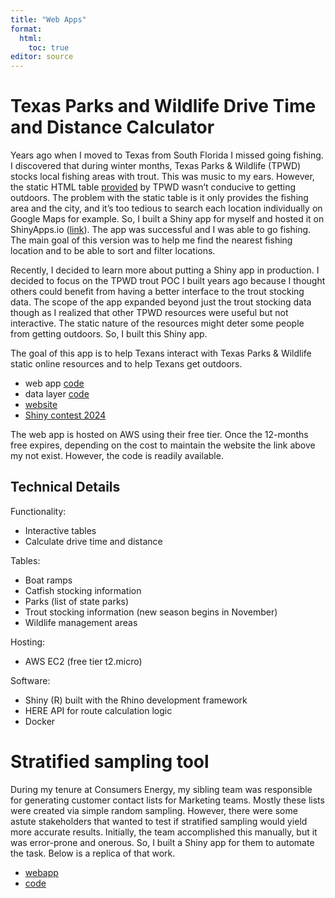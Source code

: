 ```yaml
---
title: "Web Apps"
format:
  html:
    toc: true
editor: source
---
```


# Texas Parks and Wildlife Drive Time and Distance Calculator

Years ago when I moved to Texas from South Florida I missed going fishing. I discovered that during winter months, Texas Parks & Wildlife (TPWD) stocks local fishing areas with trout. This was music to my ears. However, the static HTML table [provided](https://tpwd.texas.gov/fishboat/fish/management/stocking/trout_stocking.phtml) by TPWD wasn't conducive to getting outdoors. The problem with the static table is it only provides the fishing area and the city, and it's too tedious to search each location individually on Google Maps for example. So, I built a Shiny app for myself and hosted it on ShinyApps.io ([link](https://kaladin-stormblessed.shinyapps.io/Texas_Parks_Wildlife_Trout_Schedule/)). The app was successful and I was able to go fishing. The main goal of this version was to help me find the nearest fishing location and to be able to sort and filter locations.

Recently, I decided to learn more about putting a Shiny app in production. I decided to focus on the TPWD trout POC I built years ago because I thought others could benefit from having a better interface to the trout stocking data. The scope of the app expanded beyond just the trout stocking data though as I realized that other TPWD resources were useful but not interactive. The static nature of the resources might deter some people from getting outdoors. So, I built this Shiny app.

The goal of this app is to help Texans interact with Texas Parks & Wildlife static online resources and to help Texans get outdoors.

- web app [code](https://gitlab.com/texas_parks_and_wildlife/table_utilities/webapp)
- data layer [code](https://gitlab.com/texas_parks_and_wildlife/table_utilities/data)
- [website](http://tableswebapp.thealgo.group/)
- [Shiny contest 2024](https://forum.posit.co/t/texas-parks-wildlife-drive-time-distance-calculator-shiny-contest-submission/190999)

The web app is hosted on AWS using their free tier.
Once the 12-months free expires, depending on the cost to maintain the website the link above my not exist.
However, the code is readily available.

## Technical Details

Functionality:

- Interactive tables
- Calculate drive time and distance

Tables:

- Boat ramps
- Catfish stocking information
- Parks (list of state parks)
- Trout stocking information (new season begins in November)
- Wildlife management areas

Hosting:

- AWS EC2 (free tier t2.micro)

Software:
 
- Shiny (R) built with the Rhino development framework
- HERE API for route calculation logic
- Docker

# Stratified sampling tool

During my tenure at Consumers Energy, my sibling team was responsible for generating customer contact lists for Marketing teams.
Mostly these lists were created via simple random sampling.
However, there were some astute stakeholders that wanted to test if stratified sampling would yield more accurate results.
Initially, the team accomplished this manually, but it was error-prone and onerous.
So, I built a Shiny app for them to automate the task.
Below is a replica of that work.

- [webapp](https://kaladin-stormblessed.shinyapps.io/SamplingTool/)
- [code](https://gitlab.com/hail_hydra/sampling_tool)